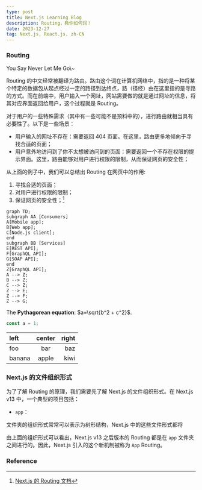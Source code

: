 ```yaml
---
type: post
title: Next.js Learning Blog
description: Routing，教你如何润！
date: 2023-12-27
tag: Next.js, React.js, zh-CN
---
```



### Routing

<Callout emoji="🌌">
    You Say Never Let Me Go\~
</Callout>

Routing 的中文经常被翻译为路由。路由这个词在计算机网络中，指的是一种将某个特定的数据包从起点经过一定的路径到达终点，路（径经）由在这里指的是寻路的方式。而在前端中，用户输入一个网址，网站需要做的就是通过网址的信息，将其对应界面返回给用户，这个过程就是 Routing。

对于用户的一些特殊需求（其中有一些可能不是预料中的），进行路由就相当具有必要性了。以下是一些场景：

- 用户输入的网址不存在：需要返回 404 页面。在这里，路由更多地倾向于寻找合适的页面；
- 用户意外地访问到了你不太想被访问到的页面：需要返回一个不存在权限的提示界面。这里，路由能够对用户进行权限的限制，从而保证网页的安全性；

从上面的例子中，我们可以总结出 Routing 在网页中的作用:
1. 寻找合适的页面；
2. 对用户进行权限的限制；
3. 保证网页的安全性；[^1]


```mermaid
graph TD;
subgraph AA [Consumers]
A[Mobile app];
B[Web app];
C[Node.js client];
end
subgraph BB [Services]
E[REST API];
F[GraphQL API];
G[SOAP API];
end
Z[GraphQL API];
A --> Z;
B --> Z;
C --> Z;
Z --> E;
Z --> F;
Z --> G;
```

The **Pythagorean equation**: $a=\sqrt{b^2 + c^2}$.

```js copy showLineNumbers
const a = 1;
```

| left   | center | right |
| :----- | :----: | ----: |
| foo    |  bar   |   baz |
| banana | apple  |  kiwi |

[^1]: [Next.js 的 Routing 文档](https://nextjs.org/docs/app/building-your-application/routing)

### Next.js 的文件组织形式


为了了解 Routing 的原理，我们需要先了解 Next.js 的文件组织形式。在 Next.js v13 中，一个典型的项目包括：
- `app`： 

文件夹的组织形式常常可以表示为树形结构，Next.js 中的这些文件形式都将

由上面的组织形式可以看出，Next.js v13 之后版本的 Routing 都是在 `app` 文件夹之间进行的。因此，Next.js 引入的这个新机制被称为 `App` Routing。


### Reference

